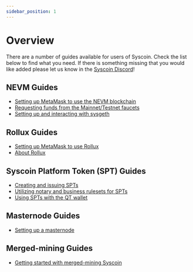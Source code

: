 ```yaml
---
sidebar_position: 1
---
```


# Overview

There are a number of guides available for users of Syscoin. Check the list below to find what you need. If there is something missing that you would like added please let us know in the [Syscoin Discord](https://discord.gg/syscoin)!



## NEVM Guides

- [Setting up MetaMask to use the NEVM blockchain](/docs/guides/nevm/metamask)
- [Requesting funds from the Mainnet/Testnet faucets](/docs/dev-resources/tsys)
- [Setting up and interacting with sysgeth](/docs/guides/nevm/sysgeth)

## Rollux Guides

- [Setting up MetaMask to use Rollux](/docs/guides/rollux/metamask)
- [About Rollux](/docs/tech/rollux)

## Syscoin Platform Token (SPT) Guides

- [Creating and issuing SPTs](/docs/guides/spts/create-issue-tokens)
- [Utilizing notary and business rulesets for SPTs](/docs/guides/spts/notary-business-rulesets)
- [Using SPTs with the QT wallet](/docs/guides/spts/use-tokens)

## Masternode Guides

- [Setting up a masternode](/docs/guides/mn_setup)

## Merged-mining Guides

- [Getting started with merged-mining Syscoin](/docs/guides/mining_setup)
